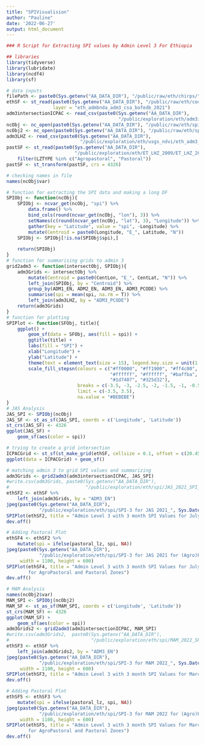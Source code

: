```yaml
---
title: "SPIVisualision"
author: "Pauline"
date: '2022-06-27'
output: html_document
---
```


```r
### R Script for Extracting SPI values by Admin Level 3 For Ethiopia

## libraries
library(tidyverse)
library(lubridate)
library(ncdf4)
library(sf)

# data inputs
filePath <- paste0(Sys.getenv("AA_DATA_DIR"), "/public/raw/eth/chirps/")
ethSF <- st_read(paste0(Sys.getenv("AA_DATA_DIR"), "/public/raw/eth/cod_ab/eth_adm_csa_bofedb_2021_shp"), 
                 layer = "eth_admbnda_adm3_csa_bofedb_2021")
adm3intersectionICPAC <- read_csv(paste0(Sys.getenv("AA_DATA_DIR"), 
                                         "/public/exploration/eth/adm3intersectionICPAC.csv"))
ncObj <- nc_open(paste0(Sys.getenv("AA_DATA_DIR"), "/public/raw/eth/spi/precSPI_JAS2021Ethiopia.nc"))
ncObj2 <- nc_open(paste0(Sys.getenv("AA_DATA_DIR"), "/public/raw/eth/spi/precSPI_MAM2022Ethiopia.nc"))
adm3LHZ <- read_csv(paste0(Sys.getenv("AA_DATA_DIR"), 
                           "/public/exploration/eth/usgs_ndvi/eth_adm3_pastoral.csv"))
pastSF <- st_read(paste0(Sys.getenv("AA_DATA_DIR"), 
                         "/public/exploration/eth/ET_LHZ_2009/ET_LHZ_2009.shp")) %>%
    filter(LZTYPE %in% c("Agropastoral", "Pastoral"))
pastSF <- st_transform(pastSF, crs = 4326)


```


```r

# checking names in file
names(ncObj$var)

# function for extracting the SPI data and making a long DF
SPIObj <- function(ncObj){
    SPIObj <- ncvar_get(ncObj, "spi") %>%
        data.frame() %>%
        bind_cols(round(ncvar_get(ncObj, "lon"), 3)) %>%
        setNames(c(round(ncvar_get(ncObj, "lat"), 3), "Longitude")) %>%
        gather(key = "Latitude", value = "spi", -Longitude) %>%
        mutate(Centroid = paste0(Longitude, "E_", Latitude, "N"))
    SPIObj <- SPIObj[!is.na(SPIObj$spi),]
    
    return(SPIObj)
}
# function for summarising grids to admin 3
grid2adm3 <- function(intersectObj, SPIObj){
    adm3Grids <- intersectObj %>%
        mutate(Centroid = paste0(CentLon, "E_", CentLat, "N")) %>%
        left_join(SPIObj, by = "Centroid") %>%
        group_by(ADM1_EN, ADM2_EN, ADM3_EN, ADM3_PCODE) %>%
        summarise(spi = mean(spi, na.rm = T)) %>%
        left_join(adm3LHZ, by = "ADM3_PCODE")
    return(adm3Grids)
}
# function for plotting 
SPIPlot <- function(SFObj, title){
    ggplot() + 
        geom_sf(data = SFObj, aes(fill = spi)) + 
        ggtitle(title) + 
        labs(fill = "SPI") + 
        xlab("Longitude") + 
        ylab("Latitude") + 
        theme(text = element_text(size = 15), legend.key.size = unit(1.2, 'cm')) + 
        scale_fill_stepsn(colours = c("#ff0000", "#ff1900", "#ff4c00", "#ff7f00", "#ff9900", "#ffcc19", 
                                      "#ffffff", "#ffffff", "#baffba", "#64f964", "#49b812", "#2a9c0a",
                                      "#1d7407", "#325d32"),
                          breaks = c(-3.5, -3, -2.5, -2, -1.5, -1, -0.5, 0, 0.5, 1, 1.5, 2, 2.5, 3, 3.5),
                          limit = c(-3.5, 3.5),
                          na.value = "#BEBEBE")
}
# JAS Analysis
JAS_SPI <- SPIObj(ncObj)
JAS_SF <- st_as_sf(JAS_SPI, coords = c('Longitude', 'Latitude'))
st_crs(JAS_SF) <- 4326
ggplot(JAS_SF) + 
    geom_sf(aes(color = spi))

```

```r
# trying to create a grid intersection
ICPACGrid <- st_sf(st_make_grid(ethSF, cellsize = 0.1, offset = c(20.45, -13.55), n = c(326, 381)))
ggplot(data = ICPACGrid) + geom_sf()


```

```r
# matching admin 3 to grid SPI values and summarizing
adm3Grids <- grid2adm3(adm3intersectionICPAC, JAS_SPI)
#write.csv(adm3Grids, paste0(Sys.getenv("AA_DATA_DIR"), 
#                            "/public/exploration/eth/spi/JAS_2021_SPI_By_Admin3.csv"))
ethSF2 <- ethSF %>%
    left_join(adm3Grids, by = "ADM3_EN")
jpeg(paste0(Sys.getenv("AA_DATA_DIR"), 
            "/public/exploration/eth/spi/SPI-3 for JAS 2021_", Sys.Date(),".jpg"), width = 1100, height = 600)
SPIPlot(ethSF2, title = "Admin Level 3 with 3 month SPI Values for July, August and September 2021")
dev.off()

```

```r
# Adding Pastoral Plot
ethSF4 <- ethSF2 %>%
    mutate(spi = ifelse(pastoral_lz, spi, NA))
jpeg(paste0(Sys.getenv("AA_DATA_DIR"), 
            "/public/exploration/eth/spi/SPI-3 for JAS 2021 for (Agro)Pastoral Zones_", Sys.Date(),".jpg"), 
     width = 1100, height = 600)
SPIPlot(ethSF4, title = "Admin Level 3 with 3 month SPI Values for July, August and September 2021 
        for AgroPastoral and Pastoral Zones")
dev.off()
```

```r
# MAM Analysis
names(ncObj2$var)
MAM_SPI <- SPIObj(ncObj2)
MAM_SF <- st_as_sf(MAM_SPI, coords = c('Longitude', 'Latitude'))
st_crs(MAM_SF) <- 4326
ggplot(MAM_SF) + 
    geom_sf(aes(color = spi))
adm3Grids2 <- grid2adm3(adm3intersectionICPAC, MAM_SPI)
#write.csv(adm3Grids2,  paste0(Sys.getenv("AA_DATA_DIR"), 
#                              "/public/exploration/eth/spi/MAM_2022_SPI_By_Admin3.csv"))
ethSF3 <- ethSF %>%
    left_join(adm3Grids2, by = "ADM3_EN")
jpeg(paste0(Sys.getenv("AA_DATA_DIR"), 
            "/public/exploration/eth/spi/SPI-3 for MAM 2022_", Sys.Date(),".jpg"), 
     width = 1100, height = 600)
SPIPlot(ethSF3, title = "Admin Level 3 with 3 month SPI Values for March, April and May 2022")
dev.off()

```

```r
# Adding Pastoral Plot
ethSF5 <- ethSF3 %>%
    mutate(spi = ifelse(pastoral_lz, spi, NA))
jpeg(paste0(Sys.getenv("AA_DATA_DIR"), 
            "/public/exploration/eth/spi/SPI-3 for MAM 2022 for (Agro)Pastoral Zones_", Sys.Date(),".jpg"), 
     width = 1100, height = 600)
SPIPlot(ethSF5, title = "Admin Level 3 with 3 month SPI Values for March, April and May 2022
        for AgroPastoral and Pastoral Zones")
dev.off()
```

